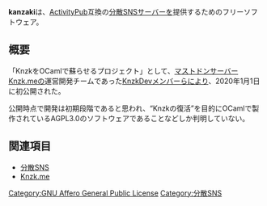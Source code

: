 {{Infobox software
| Name                = {{Ruby|kanzaki|カンザキ}}
| Image               = [[ファイル:KNZK.png|100px|Knzkのロゴマーク]]
| Developer           = [[KnzkDev]]
| SourceCode          = [https://github.com/KnzkDev/kanzaki GitHub]
| ProgrammingLanguage = {{Jawp|OCaml}}
| Launch              = 2020年1月1日
| License             = [[GNU Affero General Public License]]3.0
}}'''kanzaki'''は、[[ActivityPub]]互換の[[分散SNS]][[サーバー]]を提供するためのフリーソフトウェア。

==概要==
「KnzkをOCamlで蘇らせるプロジェクト」として、[[マストドン]]サーバー[[Knzk.me]]の運営開発チームであった[[KnzkDev]]メンバーらにより、2020年1月1日に初公開された。

公開時点で開発は初期段階であると思われ、“Knzkの復活”を目的にOCamlで製作されているAGPL3.0のソフトウェアであることなどしか判明していない。

==関連項目==
*[[分散SNS]]
*[[Knzk.me]]

[[Category:GNU Affero General Public License]]
[[Category:分散SNS]]